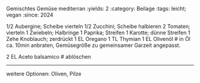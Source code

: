 Gemischtes Gemüse mediterran
:yields: 2
:category: Beilage
:tags: leicht; vegan
:since: 2024

1/2 Aubergine; Scheibe vierteln
1/2 Zucchini; Scheibe halbieren
2 Tomaten; vierteln
1 Zwiebeln; Halbringe
1 Paprika; Streifen
1 Karotte; dünne Streifen
1 Zehe Knoblauch; zerdrückt
1 EL Oregano
1 TL Thymian
1 EL Olivenöl
# in Öl ca. 10min anbraten, Gemüsegröße zu gemeinsamer Garzeit angepasst.

2 EL Aceto balsamico
# ablöschen

---
weitere Optionen: Oliven, Pilze



